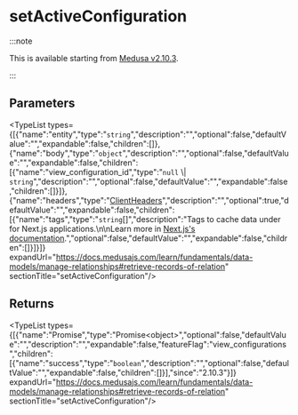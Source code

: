 
# setActiveConfiguration

:::note

This is available starting from [Medusa v2.10.3](https://github.com/medusajs/medusa/releases/tag/v2.10.3).

:::

## Parameters

<TypeList types={[{"name":"entity","type":"`string`","description":"","optional":false,"defaultValue":"","expandable":false,"children":[]},{"name":"body","type":"`object`","description":"","optional":false,"defaultValue":"","expandable":false,"children":[{"name":"view_configuration_id","type":"`null` \\| `string`","description":"","optional":false,"defaultValue":"","expandable":false,"children":[]}]},{"name":"headers","type":"[ClientHeaders](../../../types/js_sdk.admin.ClientHeaders/page.mdx)","description":"","optional":true,"defaultValue":"","expandable":false,"children":[{"name":"tags","type":"`string`[]","description":"Tags to cache data under for Next.js applications.\n\nLearn more in [Next.js's documentation](https://nextjs.org/docs/app/building-your-application/caching#fetch-optionsnexttags-and-revalidatetag).","optional":false,"defaultValue":"","expandable":false,"children":[]}]}]} expandUrl="https://docs.medusajs.com/learn/fundamentals/data-models/manage-relationships#retrieve-records-of-relation" sectionTitle="setActiveConfiguration"/>

## Returns

<TypeList types={[{"name":"Promise","type":"Promise&#60;object&#62;","optional":false,"defaultValue":"","description":"","expandable":false,"featureFlag":"view_configurations","children":[{"name":"success","type":"`boolean`","description":"","optional":false,"defaultValue":"","expandable":false,"children":[]}],"since":"2.10.3"}]} expandUrl="https://docs.medusajs.com/learn/fundamentals/data-models/manage-relationships#retrieve-records-of-relation" sectionTitle="setActiveConfiguration"/>
